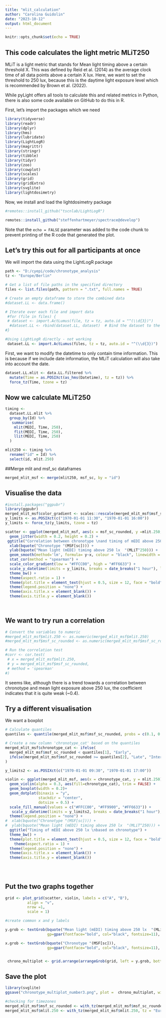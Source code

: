 ---
title: "mlit_calculation"
author: "Carolina Guidolin"
date: "2023-10-12"
output: html_document
---

```{r setup, include=FALSE}
knitr::opts_chunk$set(echo = TRUE)
```

## This code calculates the light metric MLiT250
MLiT is a light metric that stands for Mean light timing above a certain threshold X. This was defined by Reid et al. (2014) as the average clock time of all data points above a certain X lux. Here, we want to set the threshold to 250 lux, because this is the daytime light exposure level which is recommended by Brown et al. (2022).

While pyLight offers all tools to calculate this and related metrics in Python, there is also some code available on GitHub to do this in R. 

First, let's import the packages which we need

```{r cars}
library(tidyverse)
library(readr)
library(dplyr)
library(hms)
library(lubridate)
library(LightLogR)
library(magrittr)
library(stringr)
library(tibble)
library(tidyr)
library(zoo)
library(cowplot)
library(scales)
library(grid)
library(gridExtra)
library(svglite)
library(lightdosimetry)
```

Now, we install and load the lightdosimetry package

```{r}
#remotes::install_github("tscnlab/LightLogR")

remotes::install_github("steffenhartmeyer/spectrace@develop")
```

Note that the `echo = FALSE` parameter was added to the code chunk to prevent printing of the R code that generated the plot.

## Let's try this out for all participants at once
We will import the data using the LightLogR package
```{r}
path <- "D:/cyepi/code/chronotype_analysis"
tz <- "Europe/Berlin"

# Get a list of file paths in the specified directory
files <- list.files(path, pattern = ".txt", full.names = TRUE)

# Create an empty dataframe to store the combined data
#dataset.LL <- data.frame()

# Iterate over each file and import data
 #for (file in files) {
 # dataset <- import.ActLumus(file, tz = tz, auto.id = "^(\\d{3})")
  #dataset.LL <- rbind(dataset.LL, dataset)  # Bind the dataset to the combined dataframe
#}
```


```{r}
#Using LightLogR directly - not working
 dataset.LL <- import.ActLumus(files, tz = tz, auto.id = "^(\\d{3})")
```
First, we want to modify the datetime to only contain time information. This is because if we include date information, the MLiT calculation will also take into account the date.
```{r}
dataset.LL.mlit <- data.LL.filtered %>%
  mutate(Time = as.POSIXct(as_hms(Datetime), tz = tz)) %>%
  force_tz(Time, tzone = tz)
```

## Now we calculate MLiT250
```{r}
timing <- 
  dataset.LL.mlit %>%
  group_by(Id) %>%
   summarise(
    mlit(MEDI, Time, 250),
    flit(MEDI, Time, 250),
    llit(MEDI, Time, 250)
  )
```

```{r}
mlit250 <- timing %>%
  rename("id" = Id) %>%
  select(id, mlit.250)
```

##Merge mlit and msf_sc dataframes
```{r}
merged_mlit_msf <- merge(mlit250, msf_sc, by = "id")
```


## Visualise the data
```{r plot}
#install.packages("ggpubr")
library(ggpubr)
merged_mlit_msf$color_gradient <- scales::rescale(merged_mlit_msf$msf_sc_rounded)
y_limits <- as.POSIXct(c("1970-01-01 11:30", "1970-01-01 16:00"))
y_limits <- force_tz(y_limits, tzone = tz)

scatter <- ggplot(merged_mlit_msf, aes(x = msf_sc_rounded, y =mlit.250,  color = color_gradient)) + 
  geom_jitter(width = 0.2, height = 0.2) + 
 ggtitle("Correlation between chronotype \nand timing of mEDI above 250 lx") + 
  xlab(bquote("Chronotype "(MSF[sc]))) + 
  ylab(bquote("Mean light (mEDI) timing above 250 lx  "(MLiT^250))) +
  geom_smooth(method='lm', formula= y~x, colour = "black", linewidth = 0.5, alpha = .3) + 
  stat_cor(method = "spearman") +
  scale_color_gradient(low = "#FFCC00", high = "#FF6633") +
  scale_y_datetime(limits = y_limits, breaks = date_breaks("1 hour"), labels = date_format("%H:%M"), timezone = tz) +
  theme_bw() +
  theme(aspect.ratio = 1) +
  theme(plot.title = element_text(hjust = 0.5, size = 12, face = "bold")) + 
  theme(legend.position = "none") +
  theme(axis.title.x = element_blank()) +
  theme(axis.title.y = element_blank())

  
```
## We want to try run a correlation

```{r}
# Convert the variables to numeric
#merged_mlit_msf$mlit.250 <- as.numeric(merged_mlit_msf$mlit.250)
#merged_mlit_msf$msf_sc_rounded <- as.numeric(merged_mlit_msf$msf_sc_rounded)

# Run the correlation test
#corr <- cor.test(
 # x = merged_mlit_msf$mlit.250,
 # y = merged_mlit_msf$msf_sc_rounded,
 # method = 'spearman'
#)

```
It seems like, although there is a trend towards a correlation between chronotype and mean light exposure above 250 lux, the coefficient indicates that it is quite weak (~0.4). 

## Try a different visualisation 
We want a boxplot 
```{r}
# Calculate quantiles
quantiles <- quantile(merged_mlit_msf$msf_sc_rounded, probs = c(0.1, 0.9))

# Create a new column 'chronotype_cat' based on the quantiles
merged_mlit_msf$chronotype_cat <- ifelse(
  merged_mlit_msf$msf_sc_rounded < quantiles[1], "Early",
  ifelse(merged_mlit_msf$msf_sc_rounded >= quantiles[2], "Late", "Intermediate")
)

```

```{r}
y_limits2 <- as.POSIXct(c("1970-01-01 09:30", "1970-01-01 17:00"))

violin <- ggplot(merged_mlit_msf, aes(x = chronotype_cat, y = mlit.250)) +
  geom_violin(alpha = 0.3, aes(fill=chronotype_cat), trim = FALSE) +
  geom_boxplot(width = 0.2)+
  geom_dotplot(binaxis = "y",
               stackdir = "center",
               dotsize = 0.5) +
  scale_fill_manual(values = c("#FFCC00", "#FF9900", "#FF6633")) +
   scale_y_datetime(limits = y_limits2, breaks = date_breaks("1 hour"), labels = date_format("%H:%M"), timezone = tz) +
  theme(legend.position = "none") +
#  xlab(bquote("Chronotype "(MSF[sc]))) + 
#  ylab(bquote("Mean light (mEDI) timing above 250 lx  "(MLiT^250))) +
  ggtitle("Timing of mEDI above 250 lx \nbased on chronotype") +
  theme_bw() +
  theme(plot.title = element_text(hjust = 0.5, size = 12, face = "bold")) +
    theme(aspect.ratio = 1) +
  theme(legend.position = "none") +  
  theme(axis.title.x = element_blank()) +
  theme(axis.title.y = element_blank())
 

 
```
## Put the two graphs together 
```{r}
grid <- plot_grid(scatter, violin, labels = c("A", "B"),
          align = "v",
          nrow =1,
          scale = 1)

#create common x and y labels

y.grob <- textGrob(bquote("Mean light (mEDI) timing above 250 lx  "(MLiT^250)), 
                   gp=gpar(fontface="bold", col="black", fontsize=11), rot=90)

x.grob <- textGrob(bquote("Chronotype "(MSF[sc])), 
                   gp=gpar(fontface="bold", col="black", fontsize=11), just = "bottom")


 chrono_multiplot <- grid.arrange(arrangeGrob(grid, left = y.grob, bottom = x.grob))

```
## Save the plot 
```{r}
library(svglite)
ggsave("chronotype_multiplot_number3.png", plot =  chrono_multiplot, width = 8, height = 4)
```


```{r}
#checking for timezones
merged_mlit_msf$msf_sc_rounded <- with_tz(merged_mlit_msf$msf_sc_rounded, tz = "Europe/Berlin")
merged_mlit_msf$mlit.250 <- with_tz(merged_mlit_msf$mlit.250, tz = "Europe/Berlin")
```

